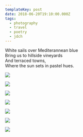 ```yaml
---
templateKey: post
date: 2018-06-20T19:10:00.000Z
tags:
  - photography
  - travel
  - poetry
  - jdch
---
```

White sails over Mediterannean blue<br/>
Bring us to hillside vineyards<br/>
And terraced towns,<br/>
Where the sun sets in pastel hues.

![](../../assets/photos/20180620-IMG_0794.jpg)

![](../../assets/photos/20180620-IMG_0913.jpg)

![](../../assets/photos/20180620-IMG_0906.jpg)

![](../../assets/photos/20180620-IMG_0979.jpg)

![](../../assets/photos/20180620-IMG_0980.jpg)

![](../../assets/photos/20180620-IMG_1020.jpg)

![](../../assets/photos/20180620-IMG_1004.jpg)
